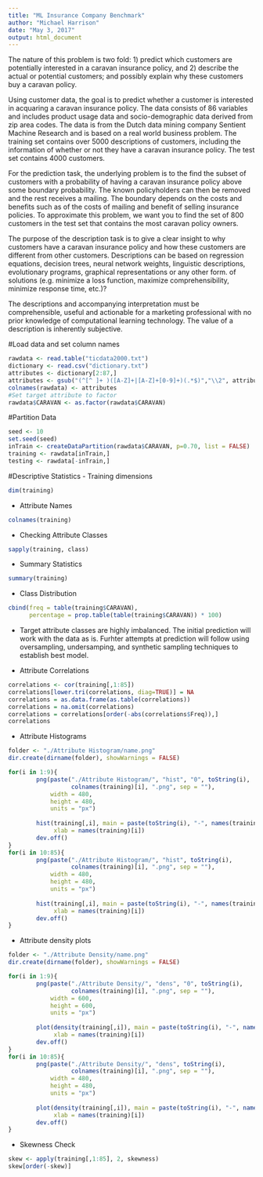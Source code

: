 ```yaml
---
title: "ML Insurance Company Benchmark"
author: "Michael Harrison"
date: "May 3, 2017"
output: html_document
---
```


The nature of this problem is two fold: 
        1) predict which customers are potentially interested in a caravan insurance policy, and 
        2) describe the actual or potential customers; and possibly explain why these customers buy a caravan policy.

Using customer data, the goal is to predict whether a customer is interested in acquaring a caravan insurance policy. The data consists of 86 variables and includes product usage data and socio-demographic data derived from zip area codes. The data is from the Dutch data mining company Sentient Machine Research and is based on a real world business problem. The training set contains over 5000 descriptions of customers, including the information of whether or not they have a caravan insurance policy. The test set contains 4000 customers.

For the prediction task, the underlying problem is to the find the subset of customers with a probability of having a caravan insurance policy above some boundary probability. The known policyholders can then be removed and the rest receives a mailing. The boundary depends on the costs and benefits such as of the costs of mailing and benefit of selling insurance policies. To approximate this problem, we want you to find the set of 800 customers in the test set that contains the most caravan policy owners.

The purpose of the description task is to give a clear insight to why customers have a caravan insurance policy and how these customers are different from other customers. Descriptions can be based on regression equations, decision trees, neural network weights, linguistic descriptions, evolutionary programs, graphical representations or any other form. of solutions (e.g. minimize a loss function, maximize comprehensibility, minimize response time, etc.)?

The descriptions and accompanying interpretation must be comprehensible, useful and actionable for a marketing professional with no prior knowledge of computational learning technology. The value of a description is inherently subjective.

#Load data and set column names
```r
rawdata <- read.table("ticdata2000.txt")
dictionary <- read.csv("dictionary.txt")
attributes <- dictionary[2:87,]
attributes <- gsub("(^[^ ]+ )([A-Z]+|[A-Z]+[0-9]+)(.*$)","\\2", attributes)
colnames(rawdata) <- attributes
#Set target attribute to factor
rawdata$CARAVAN <- as.factor(rawdata$CARAVAN)
```

#Partition Data
```r
seed <- 10
set.seed(seed)
inTrain <- createDataPartition(rawdata$CARAVAN, p=0.70, list = FALSE)
training <- rawdata[inTrain,]
testing <- rawdata[-inTrain,]
```

#Descriptive Statistics
- Training dimensions
```r
dim(training)
```
- Attribute Names
```r
colnames(training)
```
- Checking Attribute Classes
```r
sapply(training, class)
```

- Summary Statistics
```r
summary(training)
```
- Class Distribution
```r
cbind(freq = table(training$CARAVAN), 
      percentage = prop.table(table(training$CARAVAN)) * 100)
```     
- Target attribute classes are highly imbalanced. The initial prediction will work with the data as is. Furhter attempts at prediction will follow using oversampling, undersamping, and synthetic sampling techniques to establish best model.

- Attribute Correlations
```r
correlations <- cor(training[,1:85])
correlations[lower.tri(correlations, diag=TRUE)] = NA
correlations = as.data.frame(as.table(correlations))
correlations = na.omit(correlations)
correlations = correlations[order(-abs(correlations$Freq)),]
correlations
```



- Attribute Histograms
```r
folder <- "./Attribute Histogram/name.png"
dir.create(dirname(folder), showWarnings = FALSE)

for(i in 1:9){
        png(paste("./Attribute Histogram/", "hist", "0", toString(i),
                  colnames(training)[i], ".png", sep = ""),
            width = 480,
            height = 480,
            units = "px")
        
        hist(training[,i], main = paste(toString(i), "-", names(training)[i]),
             xlab = names(training)[i])
        dev.off()
}
for(i in 10:85){
        png(paste("./Attribute Histogram/", "hist", toString(i),
                  colnames(training)[i], ".png", sep = ""),
            width = 480,
            height = 480,
            units = "px")
        
        hist(training[,i], main = paste(toString(i), "-", names(training)[i]),
             xlab = names(training)[i])
        dev.off()
}
```

- Attribute density plots

```r
folder <- "./Attribute Density/name.png"
dir.create(dirname(folder), showWarnings = FALSE)

for(i in 1:9){
        png(paste("./Attribute Density/", "dens", "0", toString(i),
                  colnames(training)[i], ".png", sep = ""),
            width = 600,
            height = 600,
            units = "px")
        
        plot(density(training[,i]), main = paste(toString(i), "-", names(training)[i]), 
             xlab = names(training)[i])
        dev.off()
}
for(i in 10:85){
        png(paste("./Attribute Density/", "dens", toString(i),
                  colnames(training)[i], ".png", sep = ""),
            width = 480,
            height = 480,
            units = "px")
        
        plot(density(training[,i]), main = paste(toString(i), "-", names(training)[i]), 
             xlab = names(training)[i])
        dev.off()
}
```


- Skewness Check
```r
skew <- apply(training[,1:85], 2, skewness)
skew[order(-skew)]
```
